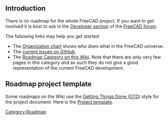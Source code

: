 <languages/>
<translate>

== Introduction == <!--T:17-->

<!--T:18-->
There is no roadmap for the whole FreeCAD project. If you want to get involved it is best to ask in the [https://forum.freecad.org/viewforum.php?f=10 Developer section] of the [https://forum.freecadweb.org/index.php FreeCAD forum].

<!--T:19-->
The following links may help you get started:
* The [[Organization_chart|Organization chart]] shows who does what in the FreeCAD universe.
* The [https://github.com/FreeCAD/FreeCAD/issues?q=is%3Aopen+is%3Aissue current issues on GitHub].
* The [[:Category:Roadmap|Roadmap Category on this Wiki]]. Note that there are only very few pages in this category and as such they do not give a good representation of the current FreeCAD development.

== Roadmap project template == <!--T:20-->

<!--T:21-->
Some roadmaps on the Wiki use the [https://en.wikipedia.org/wiki/Getting_Things_Done#Methodology Getting Things Done (GTD)] style for the project document. Here is the [[Project_template|Project template]].


</translate>
[[Category:Roadmap]]